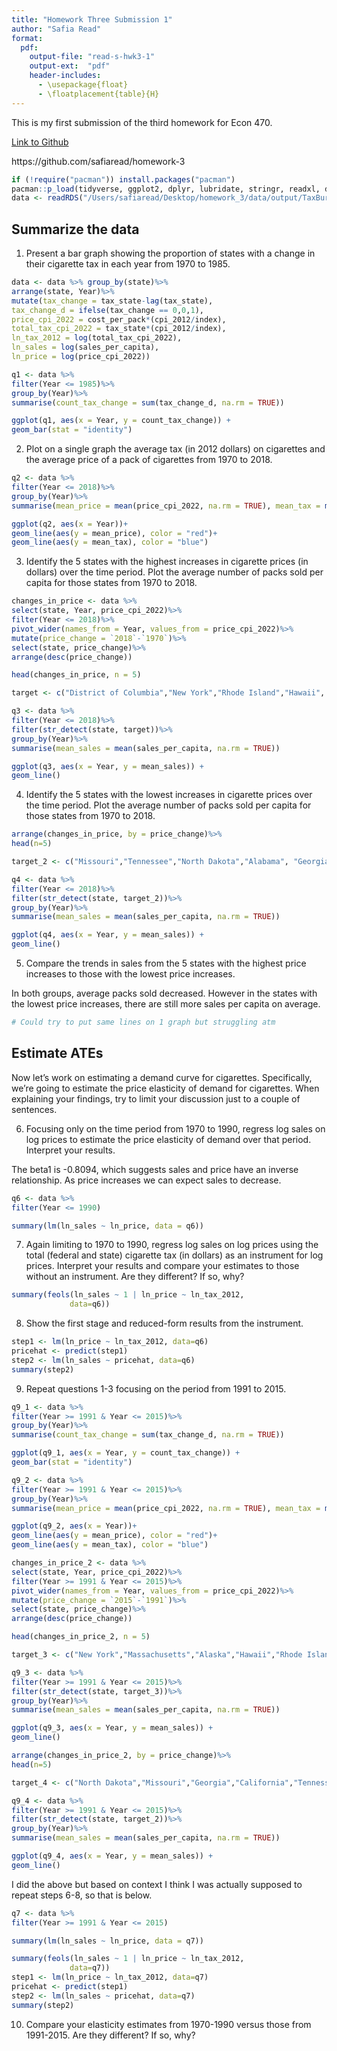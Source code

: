 ```yaml
---
title: "Homework Three Submission 1"
author: "Safia Read"
format:
  pdf:
    output-file: "read-s-hwk3-1"
    output-ext:  "pdf"
    header-includes:
      - \usepackage{float}
      - \floatplacement{table}{H}
---
```


This is my first submission of the third homework for Econ 470. 

[Link to Github](https://github.com/safiaread/homework-3)

https://github.com/safiaread/homework-3

```r
if (!require("pacman")) install.packages("pacman")
pacman::p_load(tidyverse, ggplot2, dplyr, lubridate, stringr, readxl, data.table, gdata, fixest)
data <- readRDS("/Users/safiaread/Desktop/homework_3/data/output/TaxBurden_Data.rds")
```

## Summarize the data

1. Present a bar graph showing the proportion of states with a change in their cigarette tax in each year from 1970 to 1985.
```r
data <- data %>% group_by(state)%>%
arrange(state, Year)%>%
mutate(tax_change = tax_state-lag(tax_state), 
tax_change_d = ifelse(tax_change == 0,0,1), 
price_cpi_2022 = cost_per_pack*(cpi_2012/index), 
total_tax_cpi_2022 = tax_state*(cpi_2012/index),
ln_tax_2012 = log(total_tax_cpi_2022),
ln_sales = log(sales_per_capita),
ln_price = log(price_cpi_2022))

q1 <- data %>%
filter(Year <= 1985)%>%
group_by(Year)%>%
summarise(count_tax_change = sum(tax_change_d, na.rm = TRUE))

ggplot(q1, aes(x = Year, y = count_tax_change)) + 
geom_bar(stat = "identity")

```

2. Plot on a single graph the average tax (in 2012 dollars) on cigarettes and the average price of a pack of cigarettes from 1970 to 2018.

```r
q2 <- data %>%
filter(Year <= 2018)%>%
group_by(Year)%>%
summarise(mean_price = mean(price_cpi_2022, na.rm = TRUE), mean_tax = mean(total_tax_cpi_2022, na.rm = TRUE))

ggplot(q2, aes(x = Year))+
geom_line(aes(y = mean_price), color = "red")+
geom_line(aes(y = mean_tax), color = "blue")
```

3. Identify the 5 states with the highest increases in cigarette prices (in dollars) over the time period. Plot the average number of packs sold per capita for those states from 1970 to 2018.

```r
changes_in_price <- data %>%
select(state, Year, price_cpi_2022)%>%
filter(Year <= 2018)%>%
pivot_wider(names_from = Year, values_from = price_cpi_2022)%>%
mutate(price_change = `2018`-`1970`)%>%
select(state, price_change)%>%
arrange(desc(price_change))

head(changes_in_price, n = 5)

target <- c("District of Columbia","New York","Rhode Island","Hawaii", "Massachusetts") %>% paste(collapse = "|")

q3 <- data %>%
filter(Year <= 2018)%>%
filter(str_detect(state, target))%>%
group_by(Year)%>%
summarise(mean_sales = mean(sales_per_capita, na.rm = TRUE))

ggplot(q3, aes(x = Year, y = mean_sales)) + 
geom_line()
```

4. Identify the 5 states with the lowest increases in cigarette prices over the time period. Plot the average number of packs sold per capita for those states from 1970 to 2018.

```r
arrange(changes_in_price, by = price_change)%>%
head(n=5)

target_2 <- c("Missouri","Tennessee","North Dakota","Alabama", "Georgia") %>% paste(collapse = "|")

q4 <- data %>%
filter(Year <= 2018)%>%
filter(str_detect(state, target_2))%>%
group_by(Year)%>%
summarise(mean_sales = mean(sales_per_capita, na.rm = TRUE))

ggplot(q4, aes(x = Year, y = mean_sales)) + 
geom_line()
```

5. Compare the trends in sales from the 5 states with the highest price increases to those with the lowest price increases.

In both groups, average packs sold decreased. However in the states with the lowest price increases, there are still more sales per capita on average.

```r
# Could try to put same lines on 1 graph but struggling atm
```

## Estimate ATEs

Now let’s work on estimating a demand curve for cigarettes. Specifically, we’re going to estimate the price elasticity of demand for cigarettes. When explaining your findings, try to limit your discussion just to a couple of sentences.

6. Focusing only on the time period from 1970 to 1990, regress log sales on log prices to estimate the price elasticity of demand over that period. Interpret your results.

The beta1 is -0.8094, which suggests sales and price have an inverse relationship. As price increases we can expect sales to decrease.
```r
q6 <- data %>%
filter(Year <= 1990)

summary(lm(ln_sales ~ ln_price, data = q6))
```

7. Again limiting to 1970 to 1990, regress log sales on log prices using the total (federal and state) cigarette tax (in dollars) as an instrument for log prices. Interpret your results and compare your estimates to those without an instrument. Are they different? If so, why?

```r
summary(feols(ln_sales ~ 1 | ln_price ~ ln_tax_2012, 
             data=q6))
```

8. Show the first stage and reduced-form results from the instrument.

```r
step1 <- lm(ln_price ~ ln_tax_2012, data=q6)
pricehat <- predict(step1)
step2 <- lm(ln_sales ~ pricehat, data=q6)
summary(step2)
```

9. Repeat questions 1-3 focusing on the period from 1991 to 2015.

```r
q9_1 <- data %>%
filter(Year >= 1991 & Year <= 2015)%>%
group_by(Year)%>%
summarise(count_tax_change = sum(tax_change_d, na.rm = TRUE))

ggplot(q9_1, aes(x = Year, y = count_tax_change)) + 
geom_bar(stat = "identity")

q9_2 <- data %>%
filter(Year >= 1991 & Year <= 2015)%>%
group_by(Year)%>%
summarise(mean_price = mean(price_cpi_2022, na.rm = TRUE), mean_tax = mean(total_tax_cpi_2022, na.rm = TRUE))

ggplot(q9_2, aes(x = Year))+
geom_line(aes(y = mean_price), color = "red")+
geom_line(aes(y = mean_tax), color = "blue")

changes_in_price_2 <- data %>%
select(state, Year, price_cpi_2022)%>%
filter(Year >= 1991 & Year <= 2015)%>%
pivot_wider(names_from = Year, values_from = price_cpi_2022)%>%
mutate(price_change = `2015`-`1991`)%>%
select(state, price_change)%>%
arrange(desc(price_change))

head(changes_in_price_2, n = 5)

target_3 <- c("New York","Massachusetts","Alaska","Hawaii","Rhode Island") %>% paste(collapse = "|")

q9_3 <- data %>%
filter(Year >= 1991 & Year <= 2015)%>%
filter(str_detect(state, target_3))%>%
group_by(Year)%>%
summarise(mean_sales = mean(sales_per_capita, na.rm = TRUE))

ggplot(q9_3, aes(x = Year, y = mean_sales)) + 
geom_line()

arrange(changes_in_price_2, by = price_change)%>%
head(n=5)

target_4 <- c("North Dakota","Missouri","Georgia","California","Tennessee") %>% paste(collapse = "|")

q9_4 <- data %>%
filter(Year >= 1991 & Year <= 2015)%>%
filter(str_detect(state, target_2))%>%
group_by(Year)%>%
summarise(mean_sales = mean(sales_per_capita, na.rm = TRUE))

ggplot(q9_4, aes(x = Year, y = mean_sales)) + 
geom_line()
```

I did the above but based on context I think I was actually supposed to repeat steps 6-8, so that is below.

```r
q7 <- data %>%
filter(Year >= 1991 & Year <= 2015)

summary(lm(ln_sales ~ ln_price, data = q7))

summary(feols(ln_sales ~ 1 | ln_price ~ ln_tax_2012, 
             data=q7))
step1 <- lm(ln_price ~ ln_tax_2012, data=q7)
pricehat <- predict(step1)
step2 <- lm(ln_sales ~ pricehat, data=q7)
summary(step2)
```

10. Compare your elasticity estimates from 1970-1990 versus those from 1991-2015. Are they different? If so, why?


